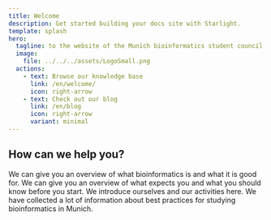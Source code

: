 ```yaml
---
title: Welcome
description: Get started building your docs site with Starlight.
template: splash
hero:
  tagline: to the website of the Munich bioinformatics student council
  image:
    file: ../../../assets/LogoSmall.png
  actions:
    - text: Browse our knowledge base
      link: /en/welcome/
      icon: right-arrow
    - text: Check out our blog
      link: /en/blog
      icon: right-arrow
      variant: minimal
---
```



## How can we help you?

<CardGrid stagger>
	<Card title="What is bioinformatics?" icon="pencil">
		We can give you an overview of what bioinformatics is and what it is good for.
		<LinkCard title="What is bioinformatics?" icon="pencil" href="/en/prospectives/what-is-bioinformatics" />
	</Card>
	<Card title="Should I study bioinformatics?" icon="add-document">
		We can give you an overview of what expects you and what you should know before you start.
		<LinkCard title="Should I study bioinformatics?" icon="pencil" />
	</Card>
	<Card title="What does the student council do?" icon="setting">
		We introduce ourselves and our activities here.
		<LinkCard title="What does the student council do?" icon="pencil" href="/en/student-council/about-us" />
	</Card>
	<Card title="How to study bioinformatics in Munich" icon="open-book">
		We have collected a lot of information about best practices for studying bioinformatics in Munich.
		<LinkCard title="How to study bioinformatics in Munich" icon="pencil" href="/en/students" />
	</Card>
</CardGrid> 